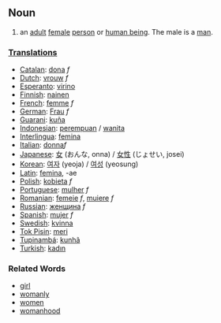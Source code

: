 ==Noun==
# an [[adult]] [[female]] [[person]] or [[w:human being|human being]]. The male is a [[man]].

===[[Translation]]s===
*[[Catalan]]: [[dona]] ''f''
*[[Dutch]]: [[vrouw]] ''f''
*[[Esperanto]]: [[virino]]
*[[Finnish]]: [[nainen]]
*[[French]]: [[femme]] ''f''
*[[German]]: [[Frau]] ''f''
*[[Guarani]]: [[kuña]]
*[[Indonesian]]: [[perempuan]] / [[wanita]]
*[[Interlingua]]: [[femina]]
*[[Italian]]: [[donna]]''f''
*[[Japanese]]: [[女]] (おんな, onna) / [[女性]] (じょせい, josei)
*[[Korean]]: [[여자]] (yeoja) / [[여성]] (yeosung)
*[[Latin]]: [[femina]], -ae
*[[Polish]]: [[kobieta]] ''f''
*[[Portuguese]]: [[mulher]] ''f''
*[[Romanian]]: [[femeie]] ''f'', [[muiere]] ''f''
*[[Russian]]: [[женщина]] ''f''
*[[Spanish]]: [[mujer]] ''f''
*[[Swedish]]: [[kvinna]]
*[[Tok Pisin]]: [[meri]]
*[[Tupinambá]]: [[kunhã]]
*[[Turkish]]: [[kadın]]

===Related Words===
*[[girl]]
*[[womanly]]
*[[women]]
*[[womanhood]]
